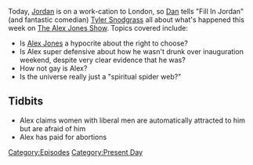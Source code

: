 {{DEFAULTSORT:
    #_EPISODE_0007:January 23-24, 2017
}}{{Episode
    | title             = January 23-24, 2017
    | caption           = Listen to this episode on [https://knowledgefight.libsyn.com/knowledge-fight-jan-23-24-2017 Libsyn] [https://open.spotify.com/episode/1N10bLeL69LulzMnEQxLaT Spotify], Read the [[Transcript/7: January 23-24, 2017|Unofficial Transcript]]
    | episodeNumber     = 7
    | length            = 01:35:48
    | airDate           = January 26, 2017
    | coverageStartDate = January 23, 2017
    | coverageEndDate   = January 24, 2017
    | episodeType       = [[:Category:Present Day|Present Day]]
    | previousEpisode   = [[6: Inauguration Speech Recap]]
    | nextEpisode       = [[8: January 26-27, 2017]]
}}

{{Stub}}

Today, [[Jordan Holmes|Jordan]] is on a work-cation to London, so [[Dan Friesen|Dan]] tells "Fill In Jordan" (and fantastic comedian) [[Tyler Snodgrass]] all about what's happened this week on [[The Alex Jones Show]]. Topics covered include:

*Is [[Alex Jones]] a hypocrite about the right to choose?
*Is Alex super defensive about how he wasn't drunk over inauguration weekend, despite very clear evidence that he was?
*How not gay is Alex?
*Is the universe really just a "spiritual spider web?"

==Tidbits==

*Alex claims women with liberal men are automatically attracted to him but are afraid of him
*Alex has paid for abortions

[[Category:Episodes]]
[[Category:Present Day]]
